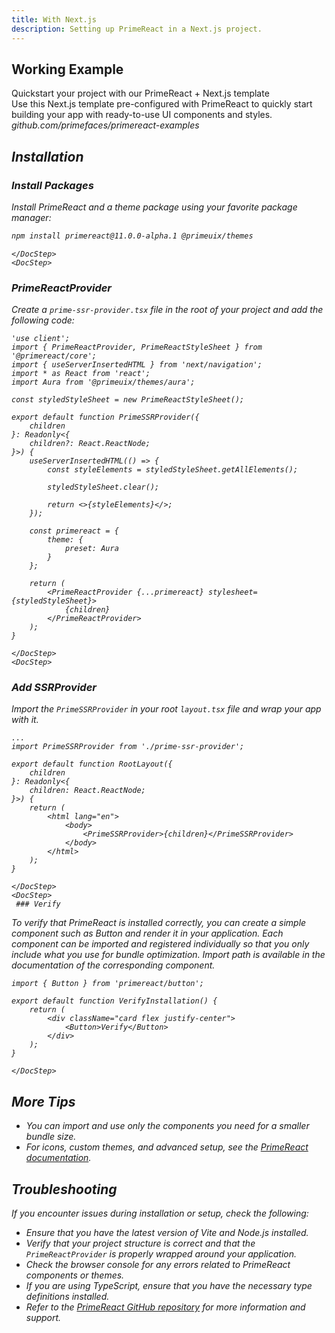 ```yaml
---
title: With Next.js
description: Setting up PrimeReact in a Next.js project.
---
```


## Working Example

<DocLinkCard href='https://github.com/primefaces/primereact-examples/tree/main/nextjs-quickstart-nextgen'>
    <span className='text-2xl font-semibold'>Quickstart your project with our PrimeReact + Next.js template</span>
    <div>Use this Next.js template pre-configured with PrimeReact to quickly start building your app with ready-to-use UI components and styles.</div>
    <div className='flex items-center gap-2 text-surface-500 dark:text-surface-400'>
        <i className='pi pi-github opacity-75' />
        <span>github.com/primefaces/primereact-examples</span>
    </div>
</DocLinkCard>

## Installation

<DocStepper>
    <DocStep>

### Install Packages

Install PrimeReact and a theme package using your favorite package manager:

```bash
npm install primereact@11.0.0-alpha.1 @primeuix/themes
```

    </DocStep>
    <DocStep>

### PrimeReactProvider

Create a `prime-ssr-provider.tsx` file in the root of your project and add the following code:

```tsx showLineNumbers
'use client';
import { PrimeReactProvider, PrimeReactStyleSheet } from '@primereact/core';
import { useServerInsertedHTML } from 'next/navigation';
import * as React from 'react';
import Aura from '@primeuix/themes/aura';

const styledStyleSheet = new PrimeReactStyleSheet();

export default function PrimeSSRProvider({
    children
}: Readonly<{
    children?: React.ReactNode;
}>) {
    useServerInsertedHTML(() => {
        const styleElements = styledStyleSheet.getAllElements();

        styledStyleSheet.clear();

        return <>{styleElements}</>;
    });

    const primereact = {
        theme: {
            preset: Aura
        }
    };

    return (
        <PrimeReactProvider {...primereact} stylesheet={styledStyleSheet}>
            {children}
        </PrimeReactProvider>
    );
}
```

    </DocStep>
    <DocStep>

### Add SSRProvider

Import the `PrimeSSRProvider` in your root `layout.tsx` file and wrap your app with it.

```tsx showLineNumbers {2,12}
...
import PrimeSSRProvider from './prime-ssr-provider';

export default function RootLayout({
    children
}: Readonly<{
    children: React.ReactNode;
}>) {
    return (
        <html lang="en">
            <body>
                <PrimeSSRProvider>{children}</PrimeSSRProvider>
            </body>
        </html>
    );
}
```

    </DocStep>
    <DocStep>
     ### Verify

To verify that PrimeReact is installed correctly, you can create a simple component such as <Link href="/button">Button</Link> and render it in your application.
Each component can be imported and registered individually so that you only include what you use for bundle optimization. Import path is available in the documentation of the corresponding component.

<DocDemoViewer name="button:verify-demo" hideCode/>

```tsx showLineNumbers {1,6}
import { Button } from 'primereact/button';

export default function VerifyInstallation() {
    return (
        <div className="card flex justify-center">
            <Button>Verify</Button>
        </div>
    );
}
```

    </DocStep>

</DocStepper>

## More Tips

- You can import and use only the components you need for a smaller bundle size.
- For icons, custom themes, and advanced setup, see the [PrimeReact documentation](https://v11.primereact.org/setup).

## Troubleshooting

If you encounter issues during installation or setup, check the following:

- Ensure that you have the latest version of Vite and Node.js installed.
- Verify that your project structure is correct and that the `PrimeReactProvider` is properly wrapped around your application.
- Check the browser console for any errors related to PrimeReact components or themes.
- If you are using TypeScript, ensure that you have the necessary type definitions installed.
- Refer to the [PrimeReact GitHub repository](https://github.com/primefaces/primereact) for more information and support.
